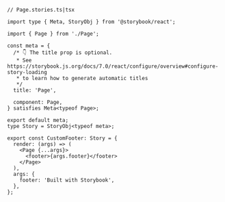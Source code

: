 ```tsx
// Page.stories.ts|tsx

import type { Meta, StoryObj } from '@storybook/react';

import { Page } from './Page';

const meta = {
  /* 👇 The title prop is optional.
   * See https://storybook.js.org/docs/7.0/react/configure/overview#configure-story-loading
   * to learn how to generate automatic titles
   */
  title: 'Page',

  component: Page,
} satisfies Meta<typeof Page>;

export default meta;
type Story = StoryObj<typeof meta>;

export const CustomFooter: Story = {
  render: (args) => (
    <Page {...args}>
      <footer>{args.footer}</footer>
    </Page>
  ),
  args: {
    footer: 'Built with Storybook',
  },
};
```
